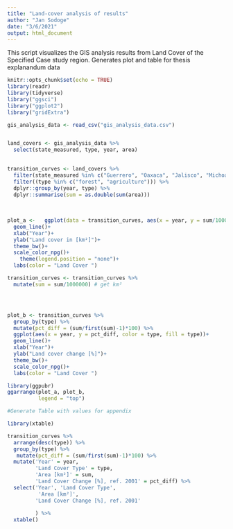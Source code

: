 ```yaml
---
title: "Land-cover analysis of results"
author: "Jan Sodoge"
date: "3/6/2021"
output: html_document
---
```


This script visualizes the GIS analysis results from Land Cover of the Specified Case study region.
Generates plot and table for thesis explanandum data

```r
knitr::opts_chunk$set(echo = TRUE)
library(readr)
library(tidyverse)
library("ggsci")
library("ggplot2")
library("gridExtra")
```



```r
gis_analysis_data <- read_csv("gis_analysis_data.csv")


land_covers <- gis_analysis_data %>% 
  select(state_measured, type, year, area)
  
```



```r
transition_curves <- land_covers %>% 
  filter(state_measured %in% c("Guerrero", "Oaxaca", "Jalisco", "Michoacán de Ocampo")) %>%
  filter((type %in% c("forest", "agriculture"))) %>% 
  dplyr::group_by(year, type) %>% 
  dplyr::summarise(sum = as.double(sum(area))) 
  
  
  
plot_a <-   ggplot(data = transition_curves, aes(x = year, y = sum/1000000, fill = type, color = type))+
  geom_line()+
  xlab("Year")+
  ylab("Land cover in [km²]")+
  theme_bw()+
  scale_color_npg()+
    theme(legend.position = "none")+
  labs(color = "Land Cover ")

```

```r


transition_curves <- transition_curves %>% 
  mutate(sum = sum/1000000) # get km²




plot_b <- transition_curves %>% 
  group_by(type) %>% 
  mutate(pct_diff = (sum/first(sum)-1)*100) %>% 
  ggplot(aes(x = year, y = pct_diff, color = type, fill = type))+
  geom_line()+
  xlab("Year")+
  ylab("Land cover change [%]")+
  theme_bw()+
  scale_color_npg()+
  labs(color = "Land Cover ")


```




```r
library(ggpubr)
ggarrange(plot_a, plot_b,
          legend = "top")


```


```r
#Generate Table with values for appendix

library(xtable)

transition_curves %>% 
  arrange(desc(type)) %>% 
  group_by(type) %>% 
   mutate(pct_diff = (sum/first(sum)-1)*100) %>% 
  mutate('Year' = year,
         'Land Cover Type' = type,
         'Area [km²]' = sum,
         'Land Cover Change [%], ref. 2001' = pct_diff) %>% 
  select('Year', 'Land Cover Type', 
          'Area [km²]',
         'Land Cover Change [%], ref. 2001'
         
         ) %>% 
  xtable()

```



